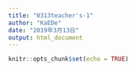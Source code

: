 ```yaml
---
title: "0313teacher's-1"
author: "KaEDe"
date: "2019年3月13日"
output: html_document
---
```


```r
knitr::opts_chunk$set(echo = TRUE)
```


